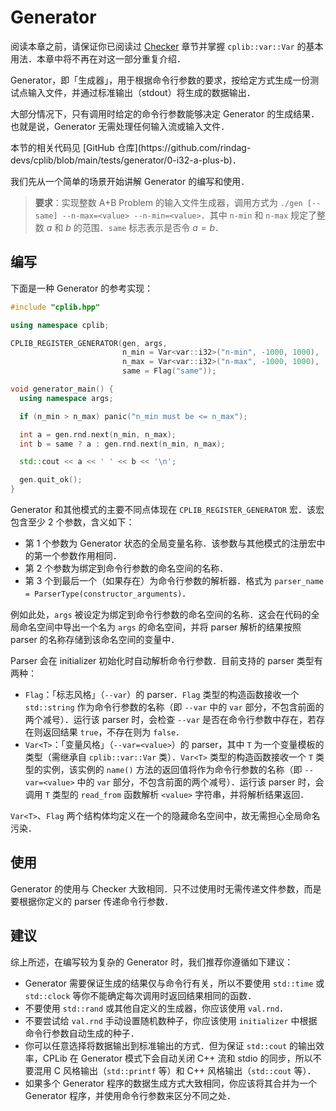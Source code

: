 
# Generator

阅读本章之前，请保证你已阅读过 [Checker](/user-guide/checker) 章节并掌握 `cplib::var::Var` 的基本用法．本章中将不再在对这一部分重复介绍．

Generator，即「生成器」，用于根据命令行参数的要求，按给定方式生成一份测试点输入文件，并通过标准输出（stdout）将生成的数据输出．

大部分情况下，只有调用时给定的命令行参数能够决定 Generator 的生成结果．也就是说，Generator 无需处理任何输入流或输入文件．

<Callout type="info">
本节的相关代码见 [GitHub 仓库](https://github.com/rindag-devs/cplib/blob/main/tests/generator/0-i32-a-plus-b)．
</Callout>

我们先从一个简单的场景开始讲解 Generator 的编写和使用．

> **要求**：实现整数 A+B Problem 的输入文件生成器，调用方式为 `./gen [--same] --n-max=<value> --n-min=<value>`．其中 `n-min` 和 `n-max` 规定了整数 $a$ 和 $b$ 的范围．`same` 标志表示是否令 $a = b$．

## 编写

下面是一种 Generator 的参考实现：

```cpp filename="gen.cpp" copy showLineNumbers
#include "cplib.hpp"

using namespace cplib;

CPLIB_REGISTER_GENERATOR(gen, args,
                         n_min = Var<var::i32>("n-min", -1000, 1000),
                         n_max = Var<var::i32>("n-max", -1000, 1000),
                         same = Flag("same"));

void generator_main() {
  using namespace args;

  if (n_min > n_max) panic("n_min must be <= n_max");

  int a = gen.rnd.next(n_min, n_max);
  int b = same ? a : gen.rnd.next(n_min, n_max);

  std::cout << a << ' ' << b << '\n';

  gen.quit_ok();
}
```

Generator 和其他模式的主要不同点体现在 `CPLIB_REGISTER_GENERATOR` 宏．该宏包含至少 2 个参数，含义如下：

- 第 1 个参数为 Generator 状态的全局变量名称．该参数与其他模式的注册宏中的第一个参数作用相同．
- 第 2 个参数为绑定到命令行参数的命名空间的名称．
- 第 3 个到最后一个（如果存在）为命令行参数的解析器．格式为 `parser_name = ParserType(constructor_arguments)`．

例如此处，`args` 被设定为绑定到命令行参数的命名空间的名称．这会在代码的全局命名空间中导出一个名为 `args` 的命名空间，并将 parser 解析的结果按照 parser 的名称存储到该命名空间的变量中．

Parser 会在 initializer 初始化时自动解析命令行参数．目前支持的 parser 类型有两种：

- `Flag`：「标志风格」（`--var`）的 parser．`Flag` 类型的构造函数接收一个 `std::string` 作为命令行参数的名称（即 `--var` 中的 `var` 部分，不包含前面的两个减号）．运行该 parser 时，会检查 `--var` 是否在命令行参数中存在，若存在则返回结果 `true`，不存在则为 `false`．
- `Var<T>`：「变量风格」（`--var=<value>`）的 parser，其中 `T` 为一个变量模板的类型（需继承自 `cplib::var::Var` 类）．`Var<T>` 类型的构造函数接收一个 `T` 类型的实例，该实例的 `name()` 方法的返回值将作为命令行参数的名称（即 `--var=<value>` 中的 `var` 部分，不包含前面的两个减号）．运行该 parser 时，会调用 `T` 类型的 `read_from` 函数解析 `<value>` 字符串，并将解析结果返回．

`Var<T>`、`Flag` 两个结构体均定义在一个的隐藏命名空间中，故无需担心全局命名污染．

## 使用

Generator 的使用与 Checker 大致相同．只不过使用时无需传递文件参数，而是要根据你定义的 parser 传递命令行参数．

## 建议

综上所述，在编写较为复杂的 Generator 时，我们推荐你遵循如下建议：

- Generator 需要保证生成的结果仅与命令行有关，所以不要使用 `std::time` 或 `std::clock` 等你不能确定每次调用时返回结果相同的函数．
- 不要使用 `std::rand` 或其他自定义的生成器，你应该使用 `val.rnd`．
- 不要尝试给 `val.rnd` 手动设置随机数种子，你应该使用 `initializer` 中根据命令行参数自动生成的种子．
- 你可以任意选择将数据输出到标准输出的方式．但为保证 `std::cout` 的输出效率，CPLib 在 Generator 模式下会自动关闭 C++ 流和 stdio 的同步，所以不要混用 C 风格输出（`std::printf` 等）和 C++ 风格输出（`std::cout` 等）．
- 如果多个 Generator 程序的数据生成方式大致相同，你应该将其合并为一个 Generator 程序，并使用命令行参数来区分不同之处．
